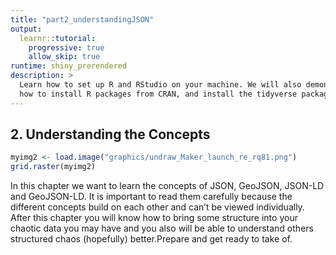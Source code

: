 ```yaml
---
title: "part2_understandingJSON"
output:
  learnr::tutorial:
    progressive: true
    allow_skip: true
runtime: shiny_prerendered
description: >
  Learn how to set up R and RStudio on your machine. We will also demonstrate
  how to install R packages from CRAN, and install the tidyverse package.
---
```


## 2. Understanding the Concepts
```r
myimg2 <- load.image("graphics/undraw_Maker_launch_re_rq81.png")
grid.raster(myimg2)
```
In this chapter we want to learn the concepts of JSON, GeoJSON, JSON-LD and GeoJSON-LD. It is important to read them carefully because the different concepts build on each other and can't be viewed individually. After this chapter you will know how to bring some structure into your chaotic data you may have and you also will be able to understand others structured chaos (hopefully) better.Prepare and get ready to take of.
